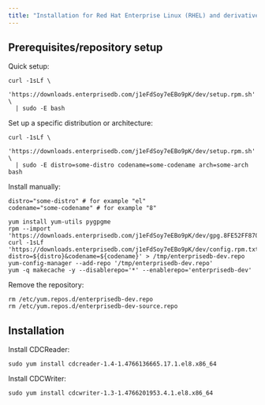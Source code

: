 ```yaml
---
title: "Installation for Red Hat Enterprise Linux (RHEL) and derivatives"
---
```


<div id="installation_for_rhel" class="registered_link"></div>

## Prerequisites/repository setup

Quick setup:

```shell
curl -1sLf \
  'https://downloads.enterprisedb.com/j1eFdSoy7eEBo9pK/dev/setup.rpm.sh' \
  | sudo -E bash
```

Set up a specific distribution or architecture:

```shell
curl -1sLf \
  'https://downloads.enterprisedb.com/j1eFdSoy7eEBo9pK/dev/setup.rpm.sh' \
  | sudo -E distro=some-distro codename=some-codename arch=some-arch bash
```

Install manually:

```shell
distro="some-distro" # for example "el"
codename="some-codename" # for example "8"

yum install yum-utils pygpgme
rpm --import 'https://downloads.enterprisedb.com/j1eFdSoy7eEBo9pK/dev/gpg.8FE52FF870688836.key'
curl -1sLf 'https://downloads.enterprisedb.com/j1eFdSoy7eEBo9pK/dev/config.rpm.txt?distro=${distro}&codename=${codename}' > /tmp/enterprisedb-dev.repo
yum-config-manager --add-repo '/tmp/enterprisedb-dev.repo'
yum -q makecache -y --disablerepo='*' --enablerepo='enterprisedb-dev'
```

Remove the repository:

```shell
rm /etc/yum.repos.d/enterprisedb-dev.repo
rm /etc/yum.repos.d/enterprisedb-dev-source.repo
```

## Installation

Install CDCReader:

```shell
sudo yum install cdcreader-1.4-1.4766136665.17.1.el8.x86_64
```

Install CDCWriter:

```shell
sudo yum install cdcwriter-1.3-1.4766201953.4.1.el8.x86_64
```